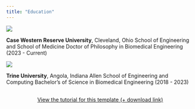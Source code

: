 ```yaml
---
title: "Education"
---
```


![](~/Documents/GitHub/lillyspeier.github.io/Education/cwru-logo-formal.png)

**Case Western Reserve University**, Cleveland, Ohio
School of Engineering and School of Medicine
Doctor of Philosophy in Biomedical Engineering (2023 - Current)


![](~/Documents/GitHub/lillyspeier.github.io/Education/trine_logo.jpg)

**Trine University**, Angola, Indiana
Allen School of Engineering and Computing
Bachelor's of Science in Biomedical Engineering (2018 - 2023)


::: {style="margin: 30px; text-align: center;"}
<a class="btn btn-primary" href="https://www.marvinschmitt.com/blog/website-tutorial-quarto/" role="button" target="_blank" style="padding: 15px 30px;">View the tutorial for this template (+ download link)</a>
:::
